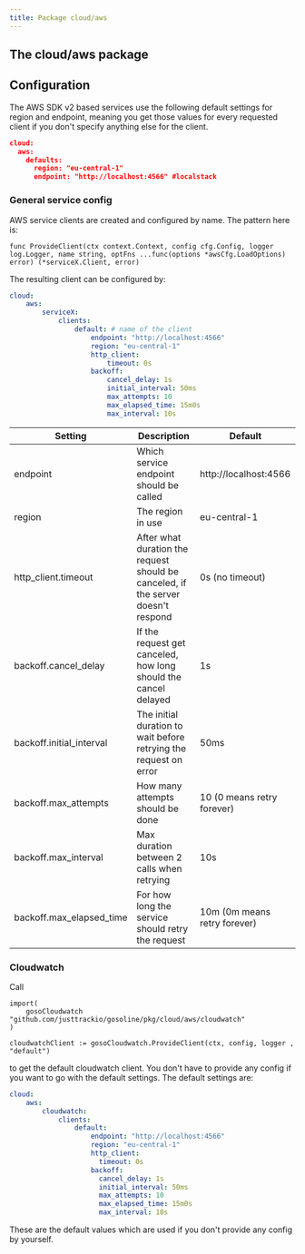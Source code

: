```yaml
---
title: Package cloud/aws
---
```


## The cloud/aws package

## Configuration
The AWS SDK v2 based services use the following default settings for region
and endpoint, meaning you get those values for every requested client if you
don't specify anything else for the client.
```json
cloud:
  aws:
    defaults:
      region: "eu-central-1"
      endpoint: "http://localhost:4566" #localstack
```

### General service config
AWS service clients are created and configured by name. The pattern here is:
```golang
func ProvideClient(ctx context.Context, config cfg.Config, logger log.Logger, name string, optFns ...func(options *awsCfg.LoadOptions) error) (*serviceX.Client, error)
```
The resulting client can be configured by:
```yaml
cloud:
    aws:
        serviceX:
            clients:
                default: # name of the client
                    endpoint: "http://localhost:4566"
                    region: "eu-central-1"
                    http_client:
                        timeout: 0s
                    backoff:
                        cancel_delay: 1s
                        initial_interval: 50ms
                        max_attempts: 10
                        max_elapsed_time: 15m0s
                        max_interval: 10s
```
| Setting                  | Description                                                                        | Default                       |
|--------------------------|------------------------------------------------------------------------------------|-------------------------------|
| endpoint                 | Which service endpoint should be called                                            | http://localhost:4566         |
| region                   | The region in use                                                                  | eu-central-1                  |
| http_client.timeout      | After what duration the request should be canceled, if the server doesn't respond | 0s (no timeout)               |
| backoff.cancel_delay     | If the request get canceled, how long should the cancel delayed                    | 1s                            |
| backoff.initial_interval | The initial duration to wait before retrying the request on error                  | 50ms                          |
| backoff.max_attempts     | How many attempts should be done                                                   | 10 (0 means retry forever)    |
| backoff.max_interval     | Max duration between 2 calls when retrying                                         | 10s                           |
| backoff.max_elapsed_time | For how long the service should retry the request                                  | 10m (0m means retry forever)  |

### Cloudwatch
Call
```golang
import(
    gosoCloudwatch "github.com/justtrackio/gosoline/pkg/cloud/aws/cloudwatch"
)

cloudwatchClient := gosoCloudwatch.ProvideClient(ctx, config, logger , "default")
```
to get the default cloudwatch client. You don't have to provide any config
if you want to go with the default settings. The default settings are:
```yaml
cloud:
    aws:
        cloudwatch:
            clients:
                default:
                    endpoint: "http://localhost:4566"
                    region: "eu-central-1"
                    http_client:
                      timeout: 0s
                    backoff:
                      cancel_delay: 1s
                      initial_interval: 50ms
                      max_attempts: 10
                      max_elapsed_time: 15m0s
                      max_interval: 10s
```
These are the default values which are used if you don't provide any config by yourself.
